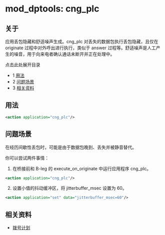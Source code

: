 # mod_dptools: cng_plc

## 关于

应用丢包隐藏和舒适噪声生成。cng_plc 对丢失的数据包执行丢包隐藏，且仅在 originate 过程中对外呼出进行执行，类似于 answer 过程等。舒适噪声是人工产生的噪音，用于向来电者确认通话未断开并正在处理中。

点击此处展开目录

* 1 [用法](#用法)
* 2 [问题场景](#问题场景)
* 3 [相关资料](#相关资料)

## 用法

```xml
<action application="cng_plc"/>
```

## 问题场景

在经历间歇性丢包时，可能是由于数据包晚到、丢失并被静音替代。

你可以尝试两件事情：

1. 在桥接前和 B-leg 的 execute_on_originate 中运行应用程序 cng_plc。  
```xml  
<action application="cng_plc"/>  
```
2. 设置小值的抖动缓冲区，将 jitterbuffer_msec 设置为 60。  
```xml  
<action application="set" data="jitterbuffer_msec=60"/>  
```

## 相关资料

* [拨号计划](../../Dialplan/index.mdx#0-about)